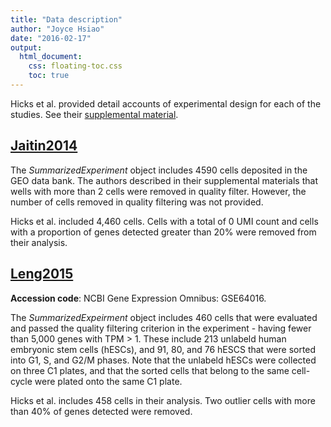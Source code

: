 ```yaml
---
title: "Data description"
author: "Joyce Hsiao"
date: "2016-02-17"
output: 
  html_document:
    css: floating-toc.css
    toc: true
---
```


Hicks et al. provided detail accounts of experimental design for each of the studies. See their [supplemental material][Hicks-SI].


## [Jaitin2014][Jaitin2014]

The *SummarizedExperiment* object includes 4590 cells deposited in the GEO data bank. The authors described in their supplemental materials that wells with more than 2 cells were removed in quality filter. However, the number of cells removed in quality filtering was not provided. 

Hicks et al. included 4,460 cells. Cells with a total of 0 UMI count and cells with a proportion of genes detected greater than 20% were removed from their analysis.




## [Leng2015][Leng2015]

__Accession code__: NCBI Gene Expression Omnibus: GSE64016.

The *SummarizedExpeirment* object includes 460 cells that were evaluated and passed the quality filtering criterion in the experiment - having fewer than 5,000 genes with TPM > 1. These include 213 unlabeld human embryonic stem cells (hESCs), and 91, 80, and 76 hESCS that were sorted into G1, S, and G2/M phases. Note that the unlabeld hESCs were collected on three C1 plates, and that the sorted cells that belong to the same cell-cycle were plated onto the same C1 plate.

Hicks et al. includes 458 cells in their analysis. Two outlier cells with more than 40% of genes detected were removed. 



[Hicks-SI]: http://biorxiv.org/content/early/2015/08/25/025528
[Jaitin2014]: 10.1126/science.1247651
[Leng2015]: doi:10.1038/nmeth.3549

